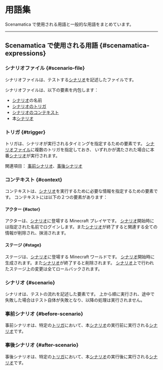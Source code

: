 # 用語集

Scenamatica で使用される用語と一般的な用語をまとめています。

---

## Scenamatica で使用される用語 {#scenamatica-expressions}

### シナリオファイル {#scenario-file}

シナリオファイルは、テストする[シナリオ](#scenario)を記述したファイルです。

シナリオファイルは、以下の要素を内包します：
+ [シナリオ](#scenario)の名前
+ [シナリオのトリガ](#trigger)
+ [シナリオのコンテキスト](#context)
+ 本[シナリオ](#scenario)

### トリガ {#trigger}

トリガは、シナリオが実行されるタイミングを指定するための要素です。
[シナリオファイル](#scenario-file)に複数のトリガを指定しておき、
いずれかが満たされた場合に本番[シナリオ](#scenario)が実行されます。

関連項目： [事前シナリオ](#before-scenario)、[事後シナリオ](#after-scenario)

### コンテキスト {#context}

コンテキストは、[シナリオ](#scenario)を実行するために必要な情報を指定するための要素です。
コンテキストには以下の２つの要素があります：

#### アクター {#actor}

アクターは、[シナリオ](#scenario)に登場する Minecraft プレイヤです。
[シナリオ](#scenario)開始時には指定された名前でログインします。また[シナリオ](#scenario)が終了すると関連する全ての情報が削除され、抹消されます。

#### ステージ {#stage}

ステージは、[シナリオ](#scenario)に登場する Minecraft ワールドです。
[シナリオ](#scenario)開始時に生成されます。また[シナリオ](#scenario)が終了すると削除されます。
[シナリオ](#scenario)上で行われたステージ上の変更は全てロールバックされます。

### シナリオ {#scenario}

シナリオは、テストの流れを記述した要素です。
上から順に実行され、途中で失敗した場合はテスト自体が失敗となり、以降の処理は実行されません。

### 事前シナリオ {#before-scenario}

事前シナリオは、特定の[トリガ](#trigger)において、本[シナリオ](#scenario)の実行前に実行される[シナリオ](#scenario)です。

### 事後シナリオ {#after-scenario}

事後シナリオは、特定の[トリガ](#trigger)において、本[シナリオ](#scenario)の実行後に実行される[シナリオ](#scenario)です。
